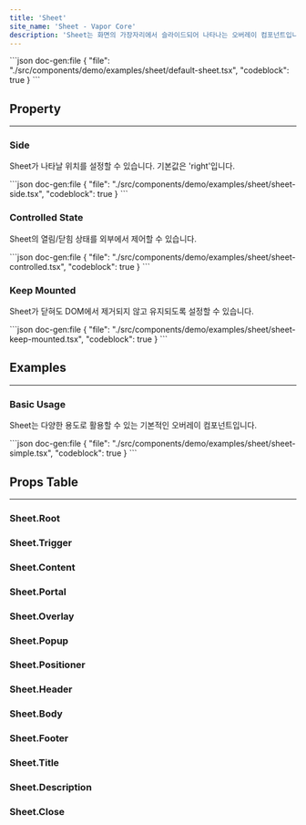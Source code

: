 ```yaml
---
title: 'Sheet'
site_name: 'Sheet - Vapor Core'
description: 'Sheet는 화면의 가장자리에서 슬라이드되어 나타나는 오버레이 컴포넌트입니다. 사이드바, 메뉴, 폼, 상세 정보 등을 표시할 때 사용합니다.'
---
```


<Demo name="sheet/default-sheet">
```json doc-gen:file
{
    "file": "./src/components/demo/examples/sheet/default-sheet.tsx",
    "codeblock": true
}
```
</Demo>

## Property

---

### Side

Sheet가 나타날 위치를 설정할 수 있습니다. 기본값은 'right'입니다.

<Demo name="sheet/sheet-side">
```json doc-gen:file
{
    "file": "./src/components/demo/examples/sheet/sheet-side.tsx",
    "codeblock": true
}
```
</Demo>

### Controlled State

Sheet의 열림/닫힘 상태를 외부에서 제어할 수 있습니다.

<Demo name="sheet/sheet-controlled">
```json doc-gen:file
{
    "file": "./src/components/demo/examples/sheet/sheet-controlled.tsx",
    "codeblock": true
}
```
</Demo>

### Keep Mounted

Sheet가 닫혀도 DOM에서 제거되지 않고 유지되도록 설정할 수 있습니다.

<Demo name="sheet/sheet-keep-mounted">
```json doc-gen:file
{
    "file": "./src/components/demo/examples/sheet/sheet-keep-mounted.tsx",
    "codeblock": true
}
```
</Demo>

## Examples

---

### Basic Usage

Sheet는 다양한 용도로 활용할 수 있는 기본적인 오버레이 컴포넌트입니다.

<Demo name="sheet/sheet-simple">
```json doc-gen:file
{
    "file": "./src/components/demo/examples/sheet/sheet-simple.tsx",
    "codeblock": true
}
```
</Demo>

## Props Table

---

### Sheet.Root

<NewComponentPropsTable componentName="sheet-root" />

### Sheet.Trigger

<NewComponentPropsTable componentName="sheet-trigger" />

### Sheet.Content

<NewComponentPropsTable componentName="sheet-content" />

### Sheet.Portal

<NewComponentPropsTable componentName="sheet-portal" />

### Sheet.Overlay

<NewComponentPropsTable componentName="sheet-overlay" />

### Sheet.Popup

<NewComponentPropsTable componentName="sheet-popup" />

### Sheet.Positioner

<NewComponentPropsTable componentName="sheet-positioner" />

### Sheet.Header

<NewComponentPropsTable componentName="sheet-header" />

### Sheet.Body

<NewComponentPropsTable componentName="sheet-body" />

### Sheet.Footer

<NewComponentPropsTable componentName="sheet-footer" />

### Sheet.Title

<NewComponentPropsTable componentName="sheet-title" />

### Sheet.Description

<NewComponentPropsTable componentName="sheet-description" />

### Sheet.Close

<NewComponentPropsTable componentName="sheet-close" />
